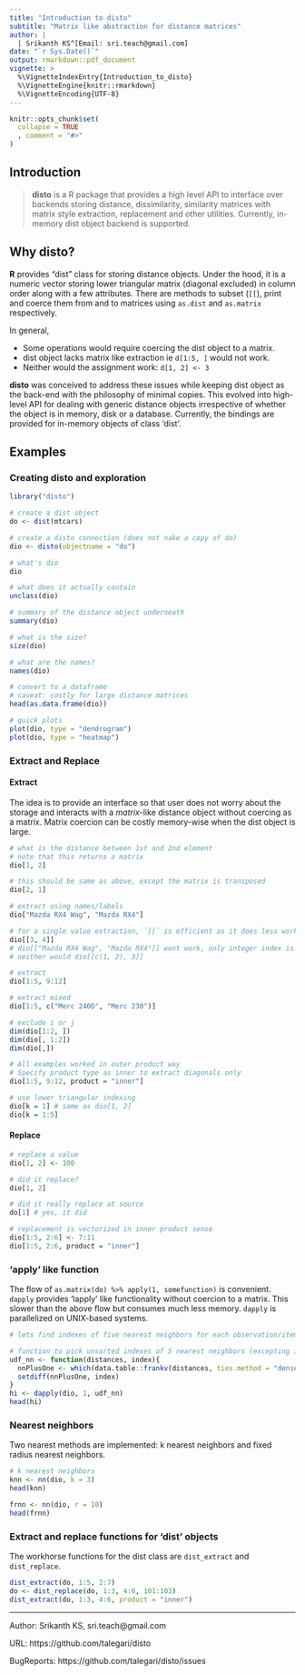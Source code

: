 ```yaml
---
title: "Introduction to disto"
subtitle: "Matrix like abstraction for distance matrices"
author: |
  | Srikanth KS^[Email: sri.teach@gmail.com]
date: "`r Sys.Date()`"
output: rmarkdown::pdf_document
vignette: >
  %\VignetteIndexEntry{Introduction_to_disto}
  %\VignetteEngine{knitr::rmarkdown}
  %\VignetteEncoding{UTF-8}
---
```


```r
knitr::opts_chunk$set(
  collapse = TRUE
  , comment = "#>"
)
```

## Introduction

> **disto**  is a R package that provides a high level API to interface over backends storing distance, dissimilarity, similarity matrices with matrix style extraction, replacement and other utilities. Currently, in-memory dist object backend is supported.

## Why disto?

**R** provides "dist" class for storing distance objects. Under the hood, it is a numeric vector storing lower triangular matrix (diagonal excluded) in column order along with a few attributes. There are methods to subset (`[[`), print and coerce them from and to matrices using `as.dist` and `as.matrix` respectively.

In general,

- Some operations would require coercing the dist object to a matrix.
- dist object lacks matrix like extraction ie `d[1:5, ]` would not work.
- Neither would the assignment work: `d[1, 2] <- 3`

**disto** was conceived to address these issues while keeping dist object as the back-end with the philosophy of minimal copies. This evolved into high-level API for dealing with generic distance objects irrespective of whether the object is in memory, disk or a database. Currently, the bindings are provided for in-memory objects of class 'dist'.

## Examples

### Creating disto and exploration

```r
library("disto")

# create a dist object
do <- dist(mtcars)

# create a disto connection (does not nake a copy of do)
dio <- disto(objectname = "do")

# what's dio
dio

# what does it actually contain
unclass(dio)

# summary of the distance object underneath
summary(dio)

# what is the size?
size(dio)

# what are the names?
names(dio)

# convert to a dataframe
# caveat: costly for large distance matrices
head(as.data.frame(dio))

# quick plots
plot(dio, type = "dendrogram")
plot(dio, type = "heatmap")
```

### Extract and Replace

#### Extract

The idea is to provide an interface so that user does not worry about the storage and interacts with a *matrix*-like distance object without coercing as a matrix. Matrix coercion can be costly memory-wise when the dist object is large.

```r
# what is the distance between 1st and 2nd element
# note that this returns a matrix
dio[1, 2]

# this should be same as above, except the matrix is transposed
dio[2, 1]

# extract using names/labels
dio["Mazda RX4 Wag", "Mazda RX4"]

# for a single value extraction, `[[` is efficient as it does less work
dio[[3, 4]] 
# dio[["Mazda RX4 Wag", "Mazda RX4"]] wont work, only integer index is supported in `[[`
# neither would dio[[c(1, 2), 3]]

# extract
dio[1:5, 9:12]

# extract mixed
dio[1:5, c("Merc 240D", "Merc 230")]

# exclude i or j
dim(dio[1:2, ])
dim(dio[, 1:2])
dim(dio[,])

# All examples worked in outer product way
# Specify product type as inner to extract diagonals only
dio[1:5, 9:12, product = "inner"]

# use lower triangular indexing
dio[k = 1] # same as dio[1, 2]
dio[k = 1:5]
```

#### Replace

```r
# replace a value
dio[1, 2] <- 100

# did it replace?
dio[1, 2]

# did it really replace at source
do[1] # yes, it did

# replacement is vectorized in inner product sense
dio[1:5, 2:6] <- 7:11
dio[1:5, 2:6, product = "inner"]
```

### 'apply' like function

The flow of `as.matrix(do) %>% apply(1, somefunction)` is convenient. `dapply` provides 'lapply' like functionality without coercion to a matrix. This slower than the above flow but consumes much less memory. `dapply` is parallelized on UNIX-based systems.

```r
# lets find indexes of five nearest neighbors for each observation/item

# function to pick unsorted indexes of 5 nearest neighbors (excepting itself)
udf_nn <- function(distances, index){
  nnPlusOne <- which(data.table::frankv(distances, ties.method = "dense") <= 6)
  setdiff(nnPlusOne, index)
}
hi <- dapply(dio, 1, udf_nn)
head(hi)
```

### Nearest neighbors

Two nearest methods are implemented: k nearest neighbors and fixed radius nearest neighbors.
```r
# k nearest neighbors
knn <- nn(dio, k = 3)
head(knn)

frnn <- nn(dio, r = 10)
head(frnn)
```

### Extract and replace functions for 'dist' objects

The workhorse functions for the dist class are `dist_extract` and `dist_replace`.

```r
dist_extract(do, 1:5, 2:7)
do <- dist_replace(do, 1:3, 4:6, 101:103)
dist_extract(do, 1:3, 4:6, product = "inner")
```

----

Author: Srikanth KS, sri.teach@gmail.com

URL: https://github.com/talegari/disto

BugReports: https://github.com/talegari/disto/issues
